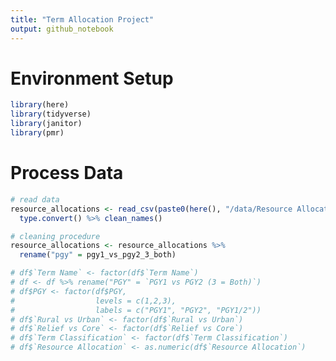 ```yaml
---
title: "Term Allocation Project"
output: github_notebook
---
```



# Environment Setup

```r
library(here)
library(tidyverse)
library(janitor)
library(pmr)
```

# Process Data

```r
# read data
resource_allocations <- read_csv(paste0(here(), "/data/Resource Allocations project - Term 1.csv")) %>% 
  type.convert() %>% clean_names()

# cleaning procedure
resource_allocations <- resource_allocations %>%
  rename("pgy" = pgy1_vs_pgy2_3_both)
```


```r
# df$`Term Name` <- factor(df$`Term Name`)
# df <- df %>% rename("PGY" = `PGY1 vs PGY2 (3 = Both)`) 
# df$PGY <- factor(df$PGY,
#                  levels = c(1,2,3),
#                  labels = c("PGY1", "PGY2", "PGY1/2"))
# df$`Rural vs Urban` <- factor(df$`Rural vs Urban`)
# df$`Relief vs Core` <- factor(df$`Relief vs Core`)
# df$`Term Classification` <- factor(df$`Term Classification`)
# df$`Resource Allocation` <- as.numeric(df$`Resource Allocation`)
```

